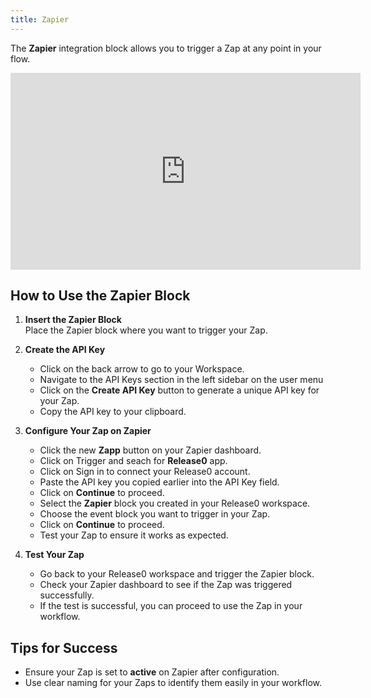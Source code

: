 ```yaml
---
title: Zapier
---
```

The **Zapier** integration block allows you to trigger a Zap at any point in your flow.

<iframe
  width="560"
  height="315"
  src="https://www.youtube.com/embed/lQ6h-cUePnQ"
  title="YouTube video player"
  frameBorder="0"
  allow="accelerometer; autoplay; clipboard-write; encrypted-media; gyroscope; picture-in-picture; web-share"
  allowFullScreen
></iframe>

## How to Use the Zapier Block

1. **Insert the Zapier Block**  
   Place the Zapier block where you want to trigger your Zap.

2. **Create the API Key**  
   - Click on the back arrow to go to your Workspace.
   - Navigate to the API Keys section in the left sidebar on the user menu
   - Click on the **Create API Key** button to generate a unique API key for your Zap.
   - Copy the API key to your clipboard.

3. **Configure Your Zap on Zapier**  
   - Click the new **Zapp** button on your Zapier dashboard.
   - Click on Trigger and seach for **Release0** app.
   - Click on Sign in to connect your Release0 account.
   - Paste the API key you copied earlier into the API Key field.
   - Click on **Continue** to proceed.
   - Select the **Zapier** block you created in your Release0 workspace.
   - Choose the event block you want to trigger in your Zap.
   - Click on **Continue** to proceed.
   - Test your Zap to ensure it works as expected.

4. **Test Your Zap**
   - Go back to your Release0 workspace and trigger the Zapier block.
   - Check your Zapier dashboard to see if the Zap was triggered successfully.
   - If the test is successful, you can proceed to use the Zap in your workflow.



## Tips for Success

- Ensure your Zap is set to **active** on Zapier after configuration.
- Use clear naming for your Zaps to identify them easily in your workflow.
